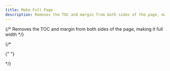 ```yaml
---
title: Make Full Page
description: Removes the TOC and margin from both sides of the page, making it full width
---
```


{/* Removes the TOC and margin from both sides of the page, making it full width */}

{/*
<Aside>{" "}</Aside>

<style>
{`
  article > .md\\:grid {
    grid-template-columns: repeat(1, minmax(0, 1fr)) !important;
  }
`}
</style>
*/}
